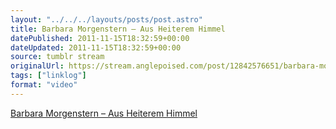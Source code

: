 ```yaml
---
layout: "../../../layouts/posts/post.astro"
title: Barbara Morgenstern – Aus Heiterem Himmel
datePublished: 2011-11-15T18:32:59+00:00
dateUpdated: 2011-11-15T18:32:59+00:00
source: tumblr stream
originalUrl: https://stream.anglepoised.com/post/12842576651/barbara-morgenstern-aus-heiterem-himmel
tags: ["linklog"]
format: "video"
---
```



<YouTube id="https://www.youtube.com/watch?v=hoUmqUNlX2M" />

[Barbara Morgenstern &#8211; Aus Heiterem Himmel][1]

[1]: https://www.youtube.com/watch?v=hoUmqUNlX2M

